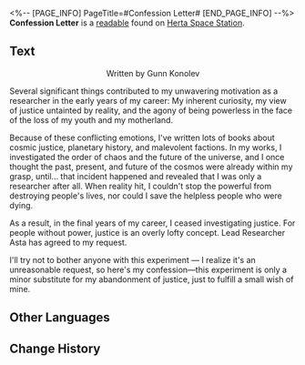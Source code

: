 <%-- [PAGE_INFO]
PageTitle=#Confession Letter#
[END_PAGE_INFO] --%>
{{Readable Infobox
|id           = 078
|partIds      = 190202
|title        = 
|image        = Item Journal.png
|world        = Herta Space Station
|parts        = 1
|author       = <!--to be added-->
|description  = Gunn Konolev's confession letter for conducting a certain mysterious experiment within the space station.
|part1        = Confession Letter
|source1      = {{cx|Source missing}}
|characters   = 
|factions     = 
}}
'''Confession Letter''' is a [[readable]] found on [[Herta Space Station]].
<!--
==Location==
{{Map Embed|<map name>|<marker id>}}
-->
==Text==
<div align="center">Written by Gunn Konolev</div>

Several significant things contributed to my unwavering motivation as a researcher in the early years of my career: My inherent curiosity, my view of justice untainted by reality, and the agony of being powerless in the face of the loss of my youth and my motherland.

Because of these conflicting emotions, I've written lots of books about cosmic justice, planetary history, and malevolent factions. In my works, I investigated the order of chaos and the future of the universe, and I once thought the past, present, and future of the cosmos were already within my grasp, until... that incident happened and revealed that I was only a researcher after all. When reality hit, I couldn't stop the powerful from destroying people's lives, nor could I save the helpless people who were dying.

As a result, in the final years of my career, I ceased investigating justice. For people without power, justice is an overly lofty concept. {{Color|fire|nobold=1|'''I intend to undertake a secret experiment inside the space station at the end of my life.'''}} Lead Researcher Asta has agreed to my request.

I'll try not to bother anyone with this experiment &mdash; I realize it's an unreasonable request, so here's my confession&mdash;this experiment is only a minor substitute for my abandonment of justice, just to fulfill a small wish of mine.

<!--
==Trivia==
* 
-->
==Other Languages==
{{Other Languages
|en   = Confession Letter
|zhs  = 告罪书
|zht  = 自白書
|ja   = 自白書
|ko   = 자백서
|es   = Confesión de culpabilidad
|fr   = Lettre de confession
|ru   = Исповедь
|th   = คำสารภาพ
|vi   = Thư Tố Cáo
|de   = Schuldbekenntnis
|id   = Surat Pengakuan
|pt   = Carta de Confissão
}}

==Change History==
{{Change History|1.0}}